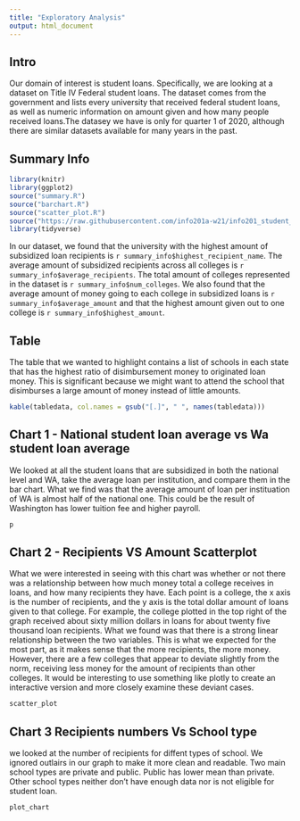 ```yaml
---
title: "Exploratory Analysis"
output: html_document
---
```

## Intro

Our domain of interest is student loans. Specifically, we are looking at a dataset on Title IV Federal student loans. The dataset comes from the government and lists every university that received federal student loans, as well as numeric information on amount given and how many people received loans.The datasey we have is only for quarter 1 of 2020, although there are similar datasets available for many years in the past.

## Summary Info

```r
library(knitr)
library(ggplot2)
source("summary.R")
source("barchart.R")
source("scatter_plot.R")
source("https://raw.githubusercontent.com/info201a-w21/info201_student_loans/main/tablecreator.R?token=ASLHHB2B6DUYXRKJYEAHNILAHGD6K")
library(tidyverse)
```

In our dataset, we found that the university with the highest amount of subsidized loan recipients is `r summary_info$highest_recipient_name`. The average amount of subsidized recipients across all colleges is `r summary_info$average_recipients`. The total amount of colleges represented in the dataset is `r summary_info$num_colleges`. We also found that the average amount of money going to each college in subsidized loans is `r summary_info$average_amount` and that the highest amount given out to one college is `r summary_info$highest_amount`.

## Table

The table that we wanted to highlight contains a list of schools in each state that has the highest ratio of disimbursement money to originated loan money. This is significant because we might want to attend the school that disimburses a large amount of money instead of little amounts.

```r
kable(tabledata, col.names = gsub("[.]", " ", names(tabledata)))
```

## Chart 1 - National student loan average vs Wa student loan average
We looked at all the student loans that are subsidized in both the national level and WA, take the average loan per institution, and compare them in the bar chart. What we find was that the average amount of loan per instituation of WA is almost half of the national one. This could be the result of Washington has lower tuition fee and higher payroll.

```r
p
```

## Chart 2 - Recipients VS Amount Scatterplot
What we were interested in seeing with this chart was whether or not there was a relationship between how much money total a college receives in loans, and how many recipients they have. Each point is a college, the x axis is the number of recipients, and the y axis is the total dollar amount of loans given to that college. For example, the college plotted in the top right of the graph received about sixty million dollars in loans for about twenty five thousand loan recipients. What we found was that there is a strong linear relationship between the two variables. This is what we expected for the most part, as it makes sense that the more recipients, the more money. However, there are a few colleges that appear to deviate slightly from the norm, receiving less money for the amount of recipients than other colleges. It would be interesting to use something like plotly to create an interactive version and more closely examine these deviant cases.
```r
scatter_plot
```

## Chart 3 Recipients numbers Vs School type
we looked at the number of recipients for diffent types of school. We ignored outlairs in our graph to make it more clean and readable. Two main school types are private and public. Public has lower mean than private. Other school types neither don't have enough data nor is not eligible for student loan.

```r
plot_chart
```

